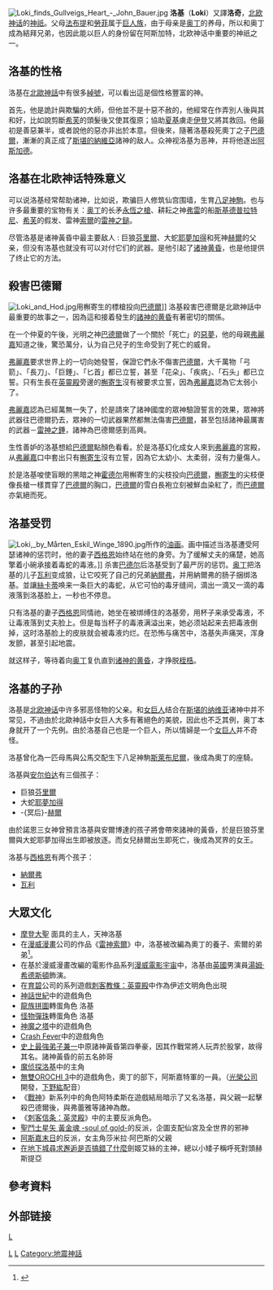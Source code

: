 {{otheruses}}{{Infobox deity|type=Norse|children=* [[納爾弗|納爾弗]]、[[瓦利_(洛基之子)|瓦利]]
* [[安格爾波達|安格爾波達]]之子：<br>[[赫尔_(北欧神话)|赫尔]]、[[芬里尔|芬里尔]]、[[耶夢加得|耶夢加得]] 
* [[斯瓦迪爾法利|斯瓦迪爾法利]]之子：<br>[[斯雷普尼爾|斯雷普尼爾]]|symbols=渔网、陷阱|animals=蛇|texts=[[詩體埃達|詩體埃達]]|weapons=[[雷瓦汀|雷瓦汀]]|abodes=[[阿斯加德|阿斯加德]]|god_of=火与诡计之神|consorts=[[西格恩|西格恩]]|name=洛基|mother=[[勞菲|勞菲]]|father=[[法布提|法布提]]|affiliation=[[亞薩神族|亞薩神族]]|old_norse=Loki|caption=<small>《雷金之歌》中持渔网的洛基</small>|image=Processed_SAM_loki.jpg|siblings={{le|赫尔布林迪|Helblindi}}、{{le|贝莱斯特|Býleistr}}}}[[File:Loki_finds_Gullveigs_Heart_-_John_Bauer.jpg|thumb]]
'''洛基'''（'''Loki'''）又譯'''洛奇'''，[[北欧神话|北欧神话]]的[[神祇|神祇]]。父母[[法布提|法布提]]和[[勞菲|勞菲]]属于[[巨人族|巨人族]]，由于母亲是[[奥丁|奥丁]]的养母，所以和奥丁成為結拜兄弟，也因此能以巨人的身份留在阿斯加特，北欧神话中重要的神祇之一。

==洛基的性格==
洛基在[[北欧神话|北歐神話]]中有很多[[綽號|綽號]]，可以看出這是個性格豐富的神。

首先，他是詭計與欺騙的大師，但他並不是十惡不赦的，他經常在作弄別人後與其和好，比如說剪斷[[希芙|希芙]]的頭髮後又使其復原；協助[[夏基|夏基]]虜走[[伊登|伊登]]又將其救回。他最初是善惡兼半，或者說他的惡亦非出於本意。但後來，隨著洛基殺死奧丁之子[[巴德爾|巴德爾]]，漸漸的真正成了[[斯堪的納維亞|斯堪的納維亞]]諸神的敌人。众神视洛基为恶神，并将他逐出[[阿斯加德|阿斯加德]]。

==洛基在北欧神话特殊意义==
可以说洛基经常帮助诸神，比如说，欺骗巨人修筑仙宫围墙，生育[[斯萊布尼爾|八足神駒]]。也与许多最重要的宝物有关：[[奥丁|奥丁]]的长矛[[永恆之槍|永恆之槍]]、耕耘之神[[弗雷|弗雷]]的船[[斯基德普拉特尼|斯基德普拉特尼]]、[[希芙|希芙]]的假发、雷神[[索尔|索爾]]的[[雷神之鎚|雷神之鎚]]。

尽管洛基是诸神黃昏中最主要敌人 : 巨狼[[芬里爾|芬里爾]]、大蛇[[耶夢加得|耶夢加得]]和死神[[赫爾_(北歐神話)|赫爾]]的父亲{{sfnp|Simek|2007|p=166}}，但没有洛基也就没有可以对付它们的武器。是他引起了[[諸神的黃昏|诸神黄昏]]{{sfnp|Simek|2007|p=195}}，也是他提供了终止它的方法。

==殺害巴德爾==
[[File:Loki_and_Hod.jpg|thumb]]用槲寄生的標槍投向[[巴德爾|巴德爾]]]]
洛基殺害巴德爾是北歐神話中最重要的故事之一，因為這和接着發生的[[諸神的黃昏|諸神的黄昏]]有著密切的關係。

在一个仲夏的午後，光明之神[[巴德爾|巴德爾]]做了一个關於「死亡」的[[恶梦|惡夢]]，他的母親[[弗丽嘉|弗麗嘉]]知道之後，驚恐萬分，认为自己兒子的生命受到了死亡的威脅。

[[弗丽嘉|弗麗嘉]]要求世界上的一切向她發誓，保證它們永不傷害[[巴德爾|巴德爾]]，大千萬物「弓箭」、「長刀」、「巨錘」、「匕首」都已立誓，甚至「花朵」、「疾病」、「石头」都已立誓。只有生長在[[英靈殿|英靈殿]]旁邊的[[槲寄生|槲寄生]]沒有被要求立誓，因為[[弗丽嘉|弗麗嘉]]認為它太弱小了。

[[弗丽嘉|弗麗嘉]]認為已經萬無一失了，於是請來了諸神國度的眾神驗證誓言的效果，眾神將武器往巴德爾扔去，眾神的一切武器果然都無法傷害[[巴德爾|巴德爾]]，甚至包括諸神最厲害的武器－[[雷神之錘|雷神之錘]]，諸神為巴德爾感到高興。

生性善妒的洛基想給[[巴德爾|巴德爾]]點顏色看看。於是洛基幻化成女人來到[[弗丽嘉|弗麗嘉]]的宮殿，从[[弗丽嘉|弗麗嘉]]口中套出只有[[槲寄生|槲寄生]]沒有立誓，因為它太幼小、太柔弱，沒有力量傷人。

於是洛基唆使盲眼的黑暗之神[[霍德爾|霍德尔]]用槲寄生的尖枝投向[[巴德爾|巴德爾]]，[[槲寄生|槲寄生]]的尖枝便像長槍一樣貫穿了[[巴德爾|巴德爾]]的胸口，[[巴德爾|巴德爾]]的雪白長袍立刻被鮮血染紅了，而[[巴德爾|巴德爾]]亦氣絕而死。

==洛基受罚==
[[File:Loki,_by_Mårten_Eskil_Winge_1890.jpg|thumb]]所作的[[油画|油画]]。画中描述当洛基遭受阿瑟诸神的惩罚时，他的妻子[[西格恩|西格恩]]始终站在他的身旁。为了缓解丈夫的痛楚，她高擎着小碗承接着毒蛇的毒液。]]
杀害[[巴德爾|巴德尔]]后洛基受到了最严厉的惩罚。[[奥丁|奥丁]]把洛基的儿子[[瓦利_(洛基之子)|瓦利]]变成狼，让它咬死了自己的兄弟[[納爾弗|納爾弗]]，并用納爾弗的肠子捆绑洛基。並讓[[絲卡蒂|絲卡蒂]]唤来一条巨大的毒蛇，从它可怕的毒牙缝间，滴出一滴又一滴的毒液落到洛基脸上，一秒也不停息。

只有洛基的妻子[[西格恩|西格恩]]同情祂，她坐在被绑缚住的洛基旁，用杯子来承受毒液，不让毒液落到丈夫脸上。但是每当杯子的毒液满溢出来，她必须站起来去把毒液倒掉，这时洛基脸上的皮肤就会被毒液灼烂。在恐怖与痛苦中，洛基失声痛哭，浑身发颤，甚至引起地震。

就这样子，等待着向[[奥丁|奥丁]]复仇直到[[诸神的黄昏|诸神的黄昏]]，才挣脱[[桎梏|桎梏]]。

==洛基的子孙==
洛基是[[北欧神话|北欧神话]]中许多邪恶怪物的父亲。和[[女巨人|女巨人]]结合在[[斯堪的纳维亚|斯堪的纳维亚]]诸神中并不常见，不過由於北歐神話中女巨人大多有著絕色的美貌，因此也不乏其例，奥丁本身就开了一个先例。由於洛基自己也是一个巨人，所以情婦是一个[[女巨人|女巨人]]并不奇怪。

洛基曾化為一匹母馬與公馬交配生下八足神駒[[斯萊布尼爾|斯萊布尼爾]]，後成為奧丁的座騎。

洛基與[[安爾伯達|安尔伯达]]有三個孩子：
*巨狼[[芬里爾|芬里爾]]
*大蛇[[耶夢加得|耶夢加得]]
*-{冥后}-[[赫尔_(北欧神话)|赫爾]]

由於諾恩三女神曾預言洛基與安爾博達的孩子將會帶來諸神的黃昏，於是巨狼芬里爾與大蛇耶夢加得出生即被放逐。而女兒赫爾出生即死亡，後成為冥界的女王。

洛基与[[西格恩|西格恩]]有两个孩子：
*[[納爾弗|納爾弗]]
*[[瓦利_(洛基之子)|瓦利]]

==大眾文化==
*[[摩登大聖|摩登大聖]] 面具的主人，天神洛基
*在[[漫威漫畫|漫威漫畫]]公司的作品《[[索爾_(漫威漫畫)|雷神索爾]]》中，洛基被改編為奧丁的養子、索爾的弟弟<ref>{{cite book|last=Arnold|first=Martin|title=Thor: Myth to Marvel|year=2011|isbn=9781441135421|url=https://books.google.com/books?id=sfgIeh7960gC&printsec=frontcover#v=onepage&q&f=false|access-date=2019-08-11|archive-date=2020-06-05|archive-url=https://web.archive.org/web/20200605215616/https://books.google.com/books?id=sfgIeh7960gC&printsec=frontcover#v=onepage&q&f=false|dead-url=no}}</ref>。
*在基於漫威漫畫改編的電影作品系列[[漫威电影宇宙|漫威電影宇宙]]中，洛基由[[英國|英國]]男演員[[湯姆·希德斯頓|湯姆·希德斯頓]]飾演。
*在[[育碧|育碧]]公司的系列遊戲[[刺客信条：英灵殿|刺客教條：英靈殿]]中作為伊述文明角色出現
*[[神話世紀|神話世紀]]中的遊戲角色 
*[[龍族拼圖|龍族拼圖]]轉蛋角色 洛基
*[[怪物彈珠|怪物彈珠]]轉蛋角色 洛基
*[[神魔之塔|神魔之塔]]中的遊戲角色
*[[Crash_Fever|Crash Fever]]中的遊戲角色
*[[史上最強弟子兼一|史上最強弟子兼一]]中原諸神黃昏第四拳豪，因其作戰常將人玩弄於股掌，故得其名。諸神黃昏的前五名帥哥
*[[魔侦探洛基|魔侦探洛基]]中的主角
*[[無雙OROCHI系列|無雙OROCHI 3]]中的遊戲角色，奧丁的部下，阿斯嘉特軍的一員。（[[光榮公司|光榮公司]]開發，[[下野紘|下野紘]]配音）
*《[[戰神_(2018年遊戲)|戰神]]》新系列中的角色阿特柔斯在遊戲結局暗示了又名洛基，與父親一起擊殺巴德爾後，與弗蕾雅等諸神為敵。
*《[[刺客信条：英灵殿|刺客信条：英灵殿]]》中的主要反派角色。
*[[聖鬥士星矢_黃金魂_-soul_of_gold-|聖鬥士星矢 黃金魂 -soul of gold-]]的反派，企圖支配仙宮及全世界的邪神
*[[阿斯嘉末日|阿斯嘉末日]]的反派，女主角莎米拉·阿巴斯的父親
*[[在地下城尋求邂逅是否搞錯了什麼|在地下城尋求邂逅是否搞錯了什麼]]劍姬艾絲的主神，總以小矮子稱呼死對頭赫斯提亞

==參考資料==
{{reflist}}

== 外部链接 ==
{{commonscat|Loki}}

{{北歐神話}}
{{Authority control}}
[[category:邪恶神|L]]
[[Category:北歐神祇|L]]
[[Category:詭計神|L]]
[[Category:地震神話|Category:地震神話]]